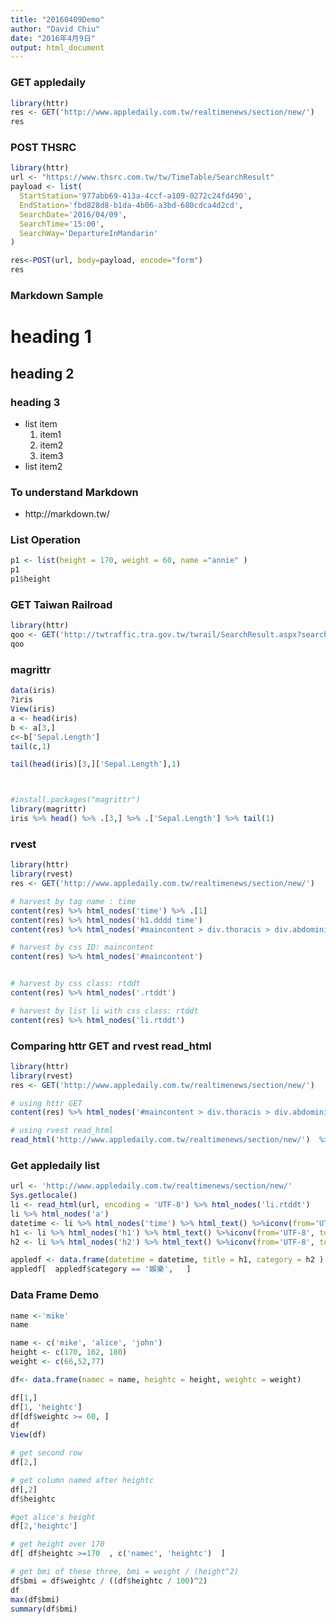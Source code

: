 ```yaml
---
title: "20160409Demo"
author: "David Chiu"
date: "2016年4月9日"
output: html_document
---
```


### GET appledaily
```r
library(httr)
res <- GET('http://www.appledaily.com.tw/realtimenews/section/new/')
res

```

### POST THSRC
```r
library(httr)
url <- "https://www.thsrc.com.tw/tw/TimeTable/SearchResult"
payload <- list(
  StartStation='977abb69-413a-4ccf-a109-0272c24fd490',
  EndStation='fbd828d8-b1da-4b06-a3bd-680cdca4d2cd',
  SearchDate='2016/04/09',
  SearchTime='15:00',
  SearchWay='DepartureInMandarin'
)

res<-POST(url, body=payload, encode="form")
res

```


### Markdown Sample

# heading 1
## heading 2
### heading 3

- list item
    1. item1
    2. item2
    3. item3
- list item2

### To understand Markdown
- http://markdown.tw/

### List Operation
```r
p1 <- list(height = 170, weight = 60, name ="annie" )
p1
p1$height

```

### GET Taiwan Railroad

```r
library(httr)
qoo <- GET('http://twtraffic.tra.gov.tw/twrail/SearchResult.aspx?searchtype=0&searchdate=2016/04/09&fromstation=1810&tostation=1008&trainclass=%271100%27,%271101%27,%271102%27,%271107%27,%271108%27,%271110%27,%271120%27&fromtime=0600&totime=2359')
qoo

```


### magrittr

```r

data(iris)
?iris
View(iris)
a <- head(iris)
b <- a[3,]
c<-b['Sepal.Length']
tail(c,1)

tail(head(iris)[3,]['Sepal.Length'],1)



#install.packages("magrittr")
library(magrittr)
iris %>% head() %>% .[3,] %>% .['Sepal.Length'] %>% tail(1)
```

### rvest
```r
library(httr)
library(rvest)
res <- GET('http://www.appledaily.com.tw/realtimenews/section/new/')

# harvest by tag name : time
content(res) %>% html_nodes('time') %>% .[1]
content(res) %>% html_nodes('h1.dddd time') 
content(res) %>% html_nodes('#maincontent > div.thoracis > div.abdominis.rlby.clearmen > h1 > time') %>% html_text()

# harvest by css ID: maincontent
content(res) %>% html_nodes('#maincontent') 


# harvest by css class: rtddt
content(res) %>% html_nodes('.rtddt') 

# harvest by list li with css class: rtddt
content(res) %>% html_nodes('li.rtddt') 
```

### Comparing httr GET and rvest read_html
```r
library(httr)
library(rvest)
res <- GET('http://www.appledaily.com.tw/realtimenews/section/new/')

# using httr GET
content(res) %>% html_nodes('#maincontent > div.thoracis > div.abdominis.rlby.clearmen > h1 > time') %>% html_text()

# using rvest read_html 
read_html('http://www.appledaily.com.tw/realtimenews/section/new/')  %>% html_nodes('#maincontent > div.thoracis > div.abdominis.rlby.clearmen > h1 > time') %>% html_text()
```

### Get appledaily list
```r
url <- 'http://www.appledaily.com.tw/realtimenews/section/new/'
Sys.getlocale()
li <- read_html(url, encoding = 'UTF-8') %>% html_nodes('li.rtddt')
li %>% html_nodes('a')
datetime <- li %>% html_nodes('time') %>% html_text() %>%iconv(from='UTF-8', to='UTF-8')
h1 <- li %>% html_nodes('h1') %>% html_text() %>%iconv(from='UTF-8', to='UTF-8') 
h2 <- li %>% html_nodes('h2') %>% html_text() %>%iconv(from='UTF-8', to='UTF-8')

appledf <- data.frame(datetime = datetime, title = h1, category = h2 )
appledf[  appledf$category == '娛樂',   ]

```

### Data Frame Demo
```r
name <-'mike' 
name

name <- c('mike', 'alice', 'john')
height <- c(170, 162, 180)
weight <- c(66,52,77)

df<- data.frame(namec = name, heightc = height, weightc = weight)

df[1,]
df[1, 'heightc']
df[df$weightc >= 60, ]
df
View(df)

# get second row 
df[2,]

# get column named after heightc
df[,2]
df$heightc

#get alice's height
df[2,'heightc']

# get height over 170
df[ df$heightc >=170  , c('namec', 'heightc')  ]

# get bmi of these three, bmi = weight / (height^2)
df$bmi = df$weightc / ((df$heightc / 100)^2)
df
max(df$bmi)
summary(df$bmi)
```


